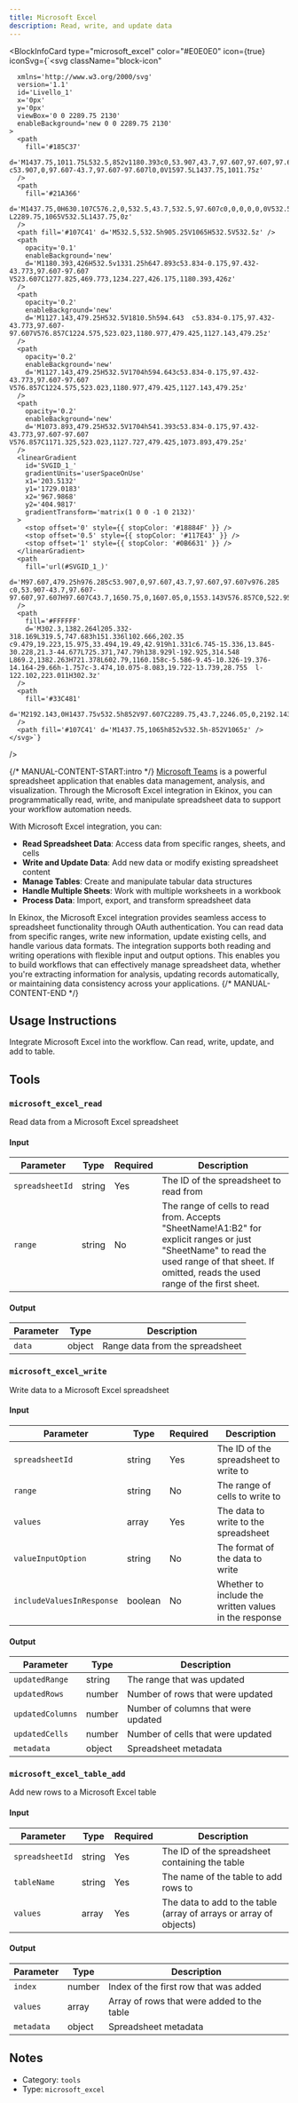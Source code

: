 ```yaml
---
title: Microsoft Excel
description: Read, write, and update data
---
```



<BlockInfoCard 
  type="microsoft_excel"
  color="#E0E0E0"
  icon={true}
  iconSvg={`<svg className="block-icon"
      
      xmlns='http://www.w3.org/2000/svg'
      version='1.1'
      id='Livello_1'
      x='0px'
      y='0px'
      viewBox='0 0 2289.75 2130'
      enableBackground='new 0 0 2289.75 2130'
    >
      <path
        fill='#185C37'
        d='M1437.75,1011.75L532.5,852v1180.393c0,53.907,43.7,97.607,97.607,97.607l0,0h1562.036  c53.907,0,97.607-43.7,97.607-97.607l0,0V1597.5L1437.75,1011.75z'
      />
      <path
        fill='#21A366'
        d='M1437.75,0H630.107C576.2,0,532.5,43.7,532.5,97.607c0,0,0,0,0,0V532.5l905.25,532.5L1917,1224.75  L2289.75,1065V532.5L1437.75,0z'
      />
      <path fill='#107C41' d='M532.5,532.5h905.25V1065H532.5V532.5z' />
      <path
        opacity='0.1'
        enableBackground='new'
        d='M1180.393,426H532.5v1331.25h647.893c53.834-0.175,97.432-43.773,97.607-97.607  V523.607C1277.825,469.773,1234.227,426.175,1180.393,426z'
      />
      <path
        opacity='0.2'
        enableBackground='new'
        d='M1127.143,479.25H532.5V1810.5h594.643  c53.834-0.175,97.432-43.773,97.607-97.607V576.857C1224.575,523.023,1180.977,479.425,1127.143,479.25z'
      />
      <path
        opacity='0.2'
        enableBackground='new'
        d='M1127.143,479.25H532.5V1704h594.643c53.834-0.175,97.432-43.773,97.607-97.607  V576.857C1224.575,523.023,1180.977,479.425,1127.143,479.25z'
      />
      <path
        opacity='0.2'
        enableBackground='new'
        d='M1073.893,479.25H532.5V1704h541.393c53.834-0.175,97.432-43.773,97.607-97.607  V576.857C1171.325,523.023,1127.727,479.425,1073.893,479.25z'
      />
      <linearGradient
        id='SVGID_1_'
        gradientUnits='userSpaceOnUse'
        x1='203.5132'
        y1='1729.0183'
        x2='967.9868'
        y2='404.9817'
        gradientTransform='matrix(1 0 0 -1 0 2132)'
      >
        <stop offset='0' style={{ stopColor: '#18884F' }} />
        <stop offset='0.5' style={{ stopColor: '#117E43' }} />
        <stop offset='1' style={{ stopColor: '#0B6631' }} />
      </linearGradient>
      <path
        fill='url(#SVGID_1_)'
        d='M97.607,479.25h976.285c53.907,0,97.607,43.7,97.607,97.607v976.285  c0,53.907-43.7,97.607-97.607,97.607H97.607C43.7,1650.75,0,1607.05,0,1553.143V576.857C0,522.95,43.7,479.25,97.607,479.25z'
      />
      <path
        fill='#FFFFFF'
        d='M302.3,1382.264l205.332-318.169L319.5,747.683h151.336l102.666,202.35  c9.479,19.223,15.975,33.494,19.49,42.919h1.331c6.745-15.336,13.845-30.228,21.3-44.677L725.371,747.79h138.929l-192.925,314.548  L869.2,1382.263H721.378L602.79,1160.158c-5.586-9.45-10.326-19.376-14.164-29.66h-1.757c-3.474,10.075-8.083,19.722-13.739,28.755  l-122.102,223.011H302.3z'
      />
      <path
        fill='#33C481'
        d='M2192.143,0H1437.75v532.5h852V97.607C2289.75,43.7,2246.05,0,2192.143,0L2192.143,0z'
      />
      <path fill='#107C41' d='M1437.75,1065h852v532.5h-852V1065z' />
    </svg>`}
/>

{/* MANUAL-CONTENT-START:intro */}
[Microsoft Teams](https://www.microsoft.com/en-us/microsoft-365/excel) is a powerful spreadsheet application that enables data management, analysis, and visualization. Through the Microsoft Excel integration in Ekinox, you can programmatically read, write, and manipulate spreadsheet data to support your workflow automation needs.

With Microsoft Excel integration, you can:

- **Read Spreadsheet Data**: Access data from specific ranges, sheets, and cells
- **Write and Update Data**: Add new data or modify existing spreadsheet content
- **Manage Tables**: Create and manipulate tabular data structures
- **Handle Multiple Sheets**: Work with multiple worksheets in a workbook
- **Process Data**: Import, export, and transform spreadsheet data

In Ekinox, the Microsoft Excel integration provides seamless access to spreadsheet functionality through OAuth authentication. You can read data from specific ranges, write new information, update existing cells, and handle various data formats. The integration supports both reading and writing operations with flexible input and output options. This enables you to build workflows that can effectively manage spreadsheet data, whether you're extracting information for analysis, updating records automatically, or maintaining data consistency across your applications.
{/* MANUAL-CONTENT-END */}


## Usage Instructions

Integrate Microsoft Excel into the workflow. Can read, write, update, and add to table.



## Tools

### `microsoft_excel_read`

Read data from a Microsoft Excel spreadsheet

#### Input

| Parameter | Type | Required | Description |
| --------- | ---- | -------- | ----------- |
| `spreadsheetId` | string | Yes | The ID of the spreadsheet to read from |
| `range` | string | No | The range of cells to read from. Accepts "SheetName!A1:B2" for explicit ranges or just "SheetName" to read the used range of that sheet. If omitted, reads the used range of the first sheet. |

#### Output

| Parameter | Type | Description |
| --------- | ---- | ----------- |
| `data` | object | Range data from the spreadsheet |

### `microsoft_excel_write`

Write data to a Microsoft Excel spreadsheet

#### Input

| Parameter | Type | Required | Description |
| --------- | ---- | -------- | ----------- |
| `spreadsheetId` | string | Yes | The ID of the spreadsheet to write to |
| `range` | string | No | The range of cells to write to |
| `values` | array | Yes | The data to write to the spreadsheet |
| `valueInputOption` | string | No | The format of the data to write |
| `includeValuesInResponse` | boolean | No | Whether to include the written values in the response |

#### Output

| Parameter | Type | Description |
| --------- | ---- | ----------- |
| `updatedRange` | string | The range that was updated |
| `updatedRows` | number | Number of rows that were updated |
| `updatedColumns` | number | Number of columns that were updated |
| `updatedCells` | number | Number of cells that were updated |
| `metadata` | object | Spreadsheet metadata |

### `microsoft_excel_table_add`

Add new rows to a Microsoft Excel table

#### Input

| Parameter | Type | Required | Description |
| --------- | ---- | -------- | ----------- |
| `spreadsheetId` | string | Yes | The ID of the spreadsheet containing the table |
| `tableName` | string | Yes | The name of the table to add rows to |
| `values` | array | Yes | The data to add to the table \(array of arrays or array of objects\) |

#### Output

| Parameter | Type | Description |
| --------- | ---- | ----------- |
| `index` | number | Index of the first row that was added |
| `values` | array | Array of rows that were added to the table |
| `metadata` | object | Spreadsheet metadata |



## Notes

- Category: `tools`
- Type: `microsoft_excel`
